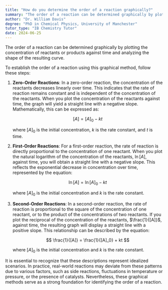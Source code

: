 ```yaml
---
title: "How do you determine the order of a reaction graphically?"
summary: "The order of a reaction can be determined graphically by plotting concentration against time and analysing the curve's shape."
author: "Dr. William Davis"
degree: "PhD in Chemical Physics, University of Manchester"
tutor_type: "IB Chemistry Tutor"
date: 2024-06-25
---
```


The order of a reaction can be determined graphically by plotting the concentration of reactants or products against time and analyzing the shape of the resulting curve.

To establish the order of a reaction using this graphical method, follow these steps:

1. **Zero-Order Reactions**: In a zero-order reaction, the concentration of the reactants decreases linearly over time. This indicates that the rate of reaction remains constant and is independent of the concentration of the reactants. When you plot the concentration of the reactants against time, the graph will yield a straight line with a negative slope. Mathematically, this can be expressed as:

   $$ [A] = [A]_0 - kt $$

   where $[A]_0$ is the initial concentration, $k$ is the rate constant, and $t$ is time.

2. **First-Order Reactions**: For a first-order reaction, the rate of reaction is directly proportional to the concentration of one reactant. When you plot the natural logarithm of the concentration of the reactants, $\ln[A]$, against time, you will obtain a straight line with a negative slope. This reflects the exponential decrease in concentration over time, represented by the equation:

   $$ \ln[A] = \ln[A]_0 - kt $$

   where $[A]_0$ is the initial concentration and $k$ is the rate constant.

3. **Second-Order Reactions**: In a second-order reaction, the rate of reaction is proportional to the square of the concentration of one reactant, or to the product of the concentrations of two reactants. If you plot the reciprocal of the concentration of the reactants, $\frac{1}{[A]}$, against time, the resulting graph will display a straight line with a positive slope. This relationship can be described by the equation:

   $$ \frac{1}{[A]} = \frac{1}{[A]_0} + kt $$

   where $[A]_0$ is the initial concentration and $k$ is the rate constant.

It is essential to recognize that these descriptions represent idealized scenarios. In practice, real-world reactions may deviate from these patterns due to various factors, such as side reactions, fluctuations in temperature or pressure, or the presence of catalysts. Nevertheless, these graphical methods serve as a strong foundation for identifying the order of a reaction.
    